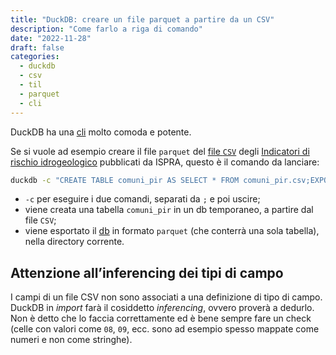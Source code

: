 ```yaml
---
title: "DuckDB: creare un file parquet a partire da un CSV"
description: "Come farlo a riga di comando"
date: "2022-11-28"
draft: false
categories:
  - duckdb
  - csv
  - til
  - parquet
  - cli
---
```


DuckDB ha una [cli](https://duckdb.org/docs/api/cli) molto comoda e potente.

Se si vuole ad esempio creare il file `parquet` del [file `CSV`](comuni_pir.csv) degli [Indicatori di rischio idrogeologico](https://idrogeo.isprambiente.it/app/page/open-data) pubblicati da ISPRA, questo è il comando da lanciare:

```bash
duckdb -c "CREATE TABLE comuni_pir AS SELECT * FROM comuni_pir.csv;EXPORT DATABASE '.' (FORMAT PARQUET);"
```
- `-c` per eseguire i due comandi, separati da `;` e poi uscire;
- viene creata una tabella `comuni_pir` in un db temporaneo, a partire dal file `CSV`;
- viene esportato il [db](comuni_pir.parquet) in formato `parquet` (che conterrà una sola tabella), nella directory corrente.

::: {.callout-note}
## Attenzione all'inferencing dei tipi di campo

I campi di un file CSV non sono associati a una definizione di tipo di campo. DuckDB in *import* farà il cosiddetto *inferencing*, ovvero proverà a dedurlo. Non è detto che lo faccia correttamente ed è bene sempre fare un check (celle con valori come `08`, `09`, ecc. sono ad esempio spesso mappate come numeri e non come stringhe).

:::
